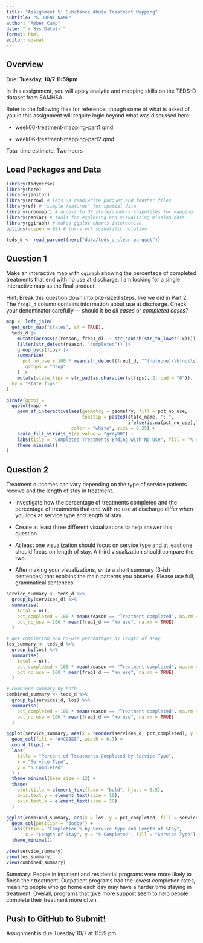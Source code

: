 ```yaml
---
title: "Assignment 5: Substance Abuse Treatment Mapping"
subtitle: "STUDENT NAME"
author: "Amber Camp"
date: "`r Sys.Date()`"
format: html
editor: visual
---
```


## Overview

Due: **Tuesday, 10/7 11:59pm**

In this assignment, you will apply analytic and mapping skills on the TEDS-D dataset from SAMHSA.

Refer to the following files for reference, though some of what is asked of you in this assignment will require logic beyond what was discussed here:

-   week06-treatment-mapping-part1.qmd

-   week06-treatment-mapping-part2.qmd

Total time estimate: Two hours

## Load Packages and Data

```r
library(tidyverse)
library(here)
library(janitor) 
library(arrow) # lets us read/write parquet and feather files
library(sf) # "simple features" for spatial data
library(urbnmapr) # access to US state/country shapefiles for mapping
library(naniar) # tools for exploring and visualizing missing data
library(ggiraph) # makes ggplot charts interactive
options(scipen = 99) # turns off scientific notation

```

```r
teds_d <- read_parquet(here("data/teds_d_clean.parquet"))
```

## Question 1

Make an interactive map with `ggiraph` showing the percentage of completed treatments that end with no use at discharge. I am looking for a single interactive map as the final product.

Hint: Break this question down into bite-sized steps, like we did in Part 2. The `freq1_d` column contains information about use at discharge. Check your denominator carefully — should it be *all cases* or *completed cases*?

```r
map <- left_join(
  get_urbn_map("states", sf = TRUE),
  teds_d |>
    mutate(across(c(reason, freq1_d), ~ str_squish(str_to_lower(.x)))) |>
    filter(str_detect(reason, "completed")) |>
    group_by(stfips) |>
    summarise(
      pct_no_use = 100 * mean(str_detect(freq1_d, "^(no|none)\\b|no\\s*(substance)?\\s*use|abstin"), na.rm = TRUE),
      .groups = "drop"
    ) |>
    mutate(state_fips = str_pad(as.character(stfips), 2, pad = "0")),
  by = "state_fips"
)

girafe(ggobj =
  ggplot(map) +
    geom_sf_interactive(aes(geometry = geometry, fill = pct_no_use,
                            tooltip = paste0(state_name, ": ",
                                             ifelse(is.na(pct_no_use),"No data", round(pct_no_use,1)), "%")),
                        color = "white", size = 0.25) +
    scale_fill_viridis_c(na.value = "grey90") +
    labs(title = "Completed Treatments Ending with No Use", fill = "% No Use") +
    theme_minimal()
)

```

## Question 2

Treatment outcomes can vary depending on the type of service patients receive and the length of stay in treatment.

-   Investigate how the percentage of treatments completed and the percentage of treatments that end with no use at discharge differ when you look at service type and length of stay.

-   Create at least three different visualizations to help answer this question.

-   At least one visualization should focus on service type and at least one should focus on length of stay. A third visualization should compare the two.

-   After making your visualizations, write a short summary (3-ish sentences) that explains the main patterns you observe. Please use full, grammatical sentences.

```r
service_summary <- teds_d %>%
  group_by(services_d) %>%
  summarise(
    total = n(),
    pct_completed = 100 * mean(reason == "Treatment completed", na.rm = TRUE),
    pct_no_use = 100 * mean(freq1_d == "No use", na.rm = TRUE)
  )

# get completion and no-use percentages by length of stay
los_summary <- teds_d %>%
  group_by(los) %>%
  summarise(
    total = n(),
    pct_completed = 100 * mean(reason == "Treatment completed", na.rm = TRUE),
    pct_no_use = 100 * mean(freq1_d == "No use", na.rm = TRUE)
  )

# combined summary by both
combined_summary <- teds_d %>%
  group_by(services_d, los) %>%
  summarise(
    pct_completed = 100 * mean(reason == "Treatment completed", na.rm = TRUE),
    pct_no_use = 100 * mean(freq1_d == "No use", na.rm = TRUE)
  )

ggplot(service_summary, aes(x = reorder(services_d, pct_completed), y = pct_completed)) +
  geom_col(fill = "#4C9BE8", width = 0.7) +
  coord_flip() +
  labs(
    title = "Percent of Treatments Completed by Service Type",
    x = "Service Type",
    y = "% Completed"
  ) +
  theme_minimal(base_size = 12) +
  theme(
    plot.title = element_text(face = "bold", hjust = 0.5),
    axis.text.y = element_text(size = 10),
    axis.text.x = element_text(size = 10)
  )

ggplot(combined_summary, aes(x = los, y = pct_completed, fill = services_d)) +
  geom_col(position = "dodge") +
  labs(title = "Completion % by Service Type and Length of Stay",
       x = "Length of Stay", y = "% Completed", fill = "Service Type") +
  theme_minimal()

view(service_summary)
view(los_summary)
view(combined_summary)
```

Summary: People in inpatient and residential programs were more likely to finish their treatment. Outpatient programs had the lowest completion rates, meaning people who go home each day may have a harder time staying in treatment. Overall, programs that give more support seem to help people complete their treatment more often.

## Push to GitHub to Submit!

Assignment is due Tuesday 10/7 at 11:59 pm.
